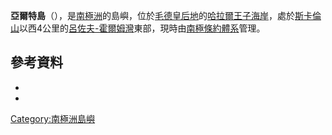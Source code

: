 {{coord|69|38|S|39|16|E|source:GNIS|display=title}}

'''亞爾特島'''（{{lang-en|Hjart Island}}），是[[南極洲|南極洲]]的島嶼，位於[[毛德皇后地|毛德皇后地]]的[[哈拉爾王子海岸|哈拉爾王子海岸]]，處於[[斯卡倫山|斯卡倫山]]以西4公里的[[呂佐夫-霍爾姆灣|呂佐夫-霍爾姆灣]]東部，現時由[[南極條約體系|南極條約體系]]管理。

==參考資料==
*{{cite gnis | type = antarid | id = 6814| name = Hjart Island | accessdate = 2012-06-18}}
*{{usgs-gazetteer|id=6814}}

{{Antarctica-geo-stub}}
[[Category:南極洲島嶼|Category:南極洲島嶼]]
